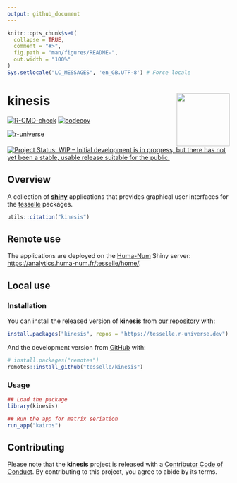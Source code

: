 ```yaml
---
output: github_document
---
```


<!-- README.md is generated from README.Rmd. Please edit that file -->

```r
knitr::opts_chunk$set(
  collapse = TRUE,
  comment = "#>",
  fig.path = "man/figures/README-",
  out.width = "100%"
)
Sys.setlocale("LC_MESSAGES", 'en_GB.UTF-8') # Force locale
```

# kinesis <img width=120px src="man/figures/logo.png" align="right" />

<!-- badges: start -->
[![R-CMD-check](https://github.com/tesselle/kinesis/workflows/R-CMD-check/badge.svg)](https://github.com/tesselle/kinesis/actions)
[![codecov](https://codecov.io/gh/tesselle/kinesis/branch/master/graph/badge.svg)](https://codecov.io/gh/tesselle/kinesis)

[![r-universe](https://tesselle.r-universe.dev/badges/kinesis)](https://tesselle.r-universe.dev/kinesis){.pkgdown-devel}

[![Project Status: WIP – Initial development is in progress, but there has not yet been a stable, usable release suitable for the public.](https://www.repostatus.org/badges/latest/wip.svg)](https://www.repostatus.org/#wip)
<!-- badges: end -->

## Overview

A collection of [**shiny**](https://shiny.rstudio.com) applications that provides graphical user interfaces for the [tesselle](https://www.tesselle.org) packages.

```r
utils::citation("kinesis")
```

## Remote use

The applications are deployed on the [Huma-Num](https://www.huma-num.fr) Shiny server: <https://analytics.huma-num.fr/tesselle/home/>.

## Local use
### Installation

You can install the released version of **kinesis** from [our repository](https://tesselle.r-universe.dev) with:

```r
install.packages("kinesis", repos = "https://tesselle.r-universe.dev")
```

And the development version from [GitHub](https://github.com/) with:

```r
# install.packages("remotes")
remotes::install_github("tesselle/kinesis")
```

### Usage

```r
## Load the package
library(kinesis)

## Run the app for matrix seriation
run_app("kairos")
```

## Contributing

Please note that the **kinesis** project is released with a [Contributor Code of Conduct](https://www.tesselle.org/conduct.html). By contributing to this project, you agree to abide by its terms.

